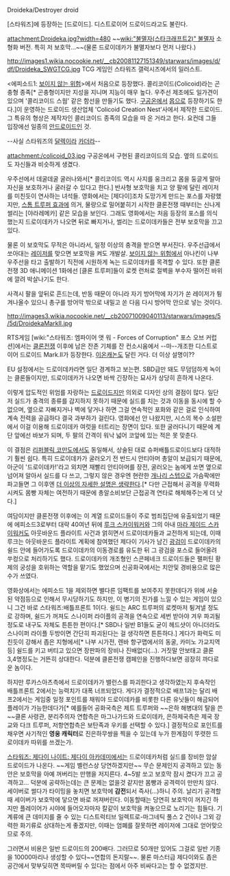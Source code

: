 Droideka/Destroyer droid

[스타워즈]에 등장하는 [드로이드]. 디스트로이어 드로이드라고도 불린다.

attachment:Droideka.jpg?width=480
~~[[wiki:"불멸자(스타크래프트2)" 불멸자]] 소형화 버전. 특히 저 보호막...~~(물론 드로이데카가 불멸자보다 먼저 나왔다.)

http://images1.wikia.nocookie.net/__cb20081127151349/starwars/images/d/df/Droideka_SWGTCG.jpg
TCG 게임인 스타워즈 갤럭시즈에서의 일러스트.

<에피소드1: [[보이지 않는 위험]]>에서 처음으로 등장했다. 콜리코이드(Colicoid)라는 곤충형 종족[* 곤충형이지만 지성을 지니며 지능이 매우 높다. 우주선 제조에도 일가견이 있으며 '콜리코이드 스웜' 같은 함선을 만들기도 했다. [[구공온]]에서 [[몹]]으로 등장하기도 한다.]이 운영하는 드로이드 생산업체 'Colicoid Creation Nest'사에서 제작한 드로이드. 그 특유의 형상은 제작자인 콜리코이드 종족의 모습을 따 온 거라고 한다. 요컨데 그들 입장에선 일종의 [[안드로이드]]인 것.

--사실 스타워즈의 [[달렉]]이라 [[카더라]]--

attachment:/colicoid_03.jpg
구공온에서 구현된 콜리코이드의 모습. 옆의 드로이드도 자신들과 비슷하게 생겼다.

우주선에서 데굴데굴 굴러나와서[* 콜리코이드 역시 사지를 웅크리고 몸을 둥글게 말아 자신을 보호하거나 굴러갈 수 있다고 한다.] 반사형 보호막을 치고 양 팔에 달린 레이저를 미친듯이 연사하는 녀석들. 영화에서는 [제다이]조차 도망가게 만드는 포스를 자랑했지만, [[스톰 트루퍼 효과]]에 의거, 물량으로 밀어붙히기 시작한 클론전쟁 때부터는 신나게 썰리는 [야라레메카] 같은 모습을 보인다. 그래도 영화에서는 처음 등장의 포스를 의식했는지 드로이데카가 나오면 뒤로 빠지거나, 썰리는 드로이데카들은 전부 보호막을 끄고 있다.

물론 이 보호막도 무적은 아니라서, 일정 이상의 충격을 받으면 부서진다. 우주선급에서 쏘아대는 [[레이저]]를 맞으면 보호막을 켜도 개발살. [[보이지 않는 위험]]에서 아나킨이 나부 우주선을 타고 출발하기 직전에 시원하게 녹는 드로이데카를 목격할 수 있다. 또한 클론전쟁 3D 애니메이션 1화에선 [클론 트루퍼]들이 로켓 런처로 절벽을 부수자 떨어진 바위에 깔려 박살나기도 한다.

사격시 팔을 앞뒤로 흔드는데, 반동 때문이 아니라 자기 방어막에 자기가 쏜 레이저가 튕겨나올수 있으니 총구를 방어막 밖으로 내밀고 쏜 다음 다시 방어막 안으로 넣는 것이다.

http://images3.wikia.nocookie.net/__cb20071009040113/starwars/images/5/5d/DroidekaMarkII.jpg

RTS게임 [wiki:"스타워즈: 엠파이어 앳 워 - Forces of Corruption" 포스 오브 커럽션]에서는 [[클론전쟁]] 이후에 남은 잔존 기체를 잔 컨소시움에서 --마--개조한 디스트로이어 드로이드 Mark.Ⅱ가 등장한다. [[이온캐논]]도 달린 거다. 더 이상 설명이??

EU 설정에서는 드로이데카라면 일단 경계하고 보는편. SBD급만 돼도 무덤덤하게 녹이는 클론들이지만, 드로이데카가 나오면 바싹 긴장하는 묘사가 상당히 흔하게 나온다.

이렇게 압도적인 위엄를 자랑하는 [[드로이드]]지만 의외로 디자인 상의 결점이 많다. 일단 저 실드가 충격의 종류를 감지하지 못하기 때문에 실드를 치는 것과 이동을 동시에 할 수 없으며, 옆으로 자빠지거나 벽에 닿거나 하면 그걸 연속적인 포화와 같은 걸로 인식하여 계속 전력을 공급하다 결국 과부하가 걸린다. 영화에선 안 나왔지만, 시스의 복수 소설판에서 이걸 이용해 드로이데카 여럿을 터트리는 장면이 있다. 또한 굴러다니기 때문에 계단 앞에선 바보가 되며, 두 팔의 간격이 워낙 넓어 코앞에 있는 적은 못 맞춘다.

이 결점은 [[리퍼블릭 코만도]]에서도 동일해서, 상술된 대로 슈퍼배틀드로이드보다 대적하기 훨씬 쉽다. 특히 드로이데카가 굴러오기 전 반드시 안티아머 총알이 보급되기 때문에, 아군이 '드로이데카!'라고 외치면 재빨리 안티아머를 장전, 굴러오는 놈에게 쏘면 옆으로 넘어져 알아서 실드를 다 쓰고, 그렇지 않은 경우엔 현란한 [[개나리 스텝]]으로 가슴팍에만 파고들면 그 이후엔 [[더 이상의 자세한 설명은 생략한다]].[* 다만 근접해서 공격을 무력화시켜도 몸빵 자체는 여전하기 때문에 총알소비보단 근접공격 연타로 해체해주는게 더 낫다.]

여담이지만 클론전쟁 이후에는 이 계열 드로이드들이 주로 범죄집단에 유출되었기 때문에 에피소드3로부터 대략 40여년 뒤에 [[루크 스카이워커]]와 그의 아내 [[마라 제이드 스카이워커]]도 아웃바운드 플라이트 사건과 얽히면서 드로이데카들과 교전하게 되는데, 이때 루크는 아웃바운드 플라이트 계획에 참여했던 제다이 기사가 남긴 [[광검]]이 드로이데카의 쉴드 안에 들어가도록 드로이데카의 이동경로를 유도한 뒤 그 광검을 포스로 들어올려 쑤컹으로 처리하기도 했다. 드로이데카의 개조형인 스콘페네크 드로이드들은 팰퍼틴 황제의 궁성을 호위하는 역할을 맡기도 했었으며 신공화국에서는 치안및 경비용으로 많은 수가 쓰였다.

영화상에서는 에피소드 1을 제외하면 별다른 임팩트를 보여주지 못한데다가 위에 서술된 약점등으로 인해서 무시당하기도 하지만, 이 병기의 진가를 느낄 수 있는 게임이 있으니 그건 바로 스타워즈:배틀프론트 1이다. 쉴드는 ARC 트루퍼의 로켓마저 튕겨낼 정도로 강하며, 쉴드가 꺼져도 스나이퍼 라이플의 공격을 연속으로 세번 받아야 겨우 파괴될 정도로 내구도 자체도 튼튼한 편이다.[* SBD나 일반 B1들도 굳이 헤드샷이 아니더라도 스나이퍼 라이플 두방이면 간단히 파괴된다는 걸 생각하면 튼튼하다.] 게다가 화력도 미친듯이 강해서 좁은 지형에서[* 나부 시가전, 렌바 항구맵에서의 동굴, 카미노 가교지역등] 쉴드를 키고 버티고 있으면 장판파의 장비나 진배없다(...). 거짓말 안보태고 클론 3,4명정도는 거뜬히 상대한다. 덕분에 클론전쟁 캠페인을 진행하다보면 굉장히 까다로운 놈이다.

하지만 루카스아츠측에서 드로이데카가 밸런스를 파괴한다고 생각하였는지 후속작인 배틀프론트 2에서는 능력치가 대폭 너프되었다. 게다가 결정적으로 배프1과는 달리 배프2에서는 게임중 일정 포인트를 채워야 드로이데카를 비롯한 다른 유닛들이 해금되어 플레이가 가능한데다가[* 예를들어 공화국측은 제트 트루퍼와 ~~은하 해병대의 탈을 쓴~~클론 사령관, 분리주의자 연합측은 마그나가드와 드로이데카, 은하제국측은 제국 장교와 다크 트루퍼, 저항연합측은 보탄족과 우키를 선택할 수 있다.] 결정적으로 포인트를 채우면 사기적인 '''영웅 캐릭터'''로 진은하무쌍을 찍을 수 있는데 누가 한계점이 뚜렷한 드로이데카 따위를 쓰겠는가.

[[스타워즈: 제다이 나이트: 제다이 아카데미]]에서는 드로이데카처럼 실드를 장비한 암살 드로이드가 나온다. ~~게임 벨런스상 당연하겠지만~~ 무슨 문제인지 공격하고 있는 동안은 보호막을 아예 꺼버리는 만행을 저지른다. 4~5발 쏘고 보호막 잠시 켰다가 끄고 공격하고... 덕분에 공략하는데는 큰 문제는 없을것 같지만 몸빵과 공격력이 만만치 않다. 세이버로 썰다가 타이밍을 놓치면 보호막에 '''감전'''되서 즉사(…)하니 주의. 날리기 공격할때 세이버가 보호막에 닿으면 바로 꺼져버린다. 이동할때는 당연히 보호막이 꺼지긴 하지만 플레이어가 시야에 들어오자마자 칼같이 보호막을 켜놓으므로 노리기는 힘들다. 기계류에 큰 데미지를 줄 수 있는 디스트럭티브 일렉트로-마그네틱 풀스 2 건이나 그외 강력한 화기류로 상대하는게 좋겠지만, 이때는 엄폐를 잘못하면 레이저에 그대로 얻어맞으므로 주의.

그러면서 비용은 일반 드로이드의 200배다.
그러므로 50개만 있어도 그걸로 일반 기종을 10000마리나 생성할 수 있다~~연합의 돈지랄~~. 물론 마스터급 제다이와도 좁은 공간에서 맞부딪히면 목따버릴 수 있다는 점에서 아주 비싸다고는 할 수 없겠지만.
